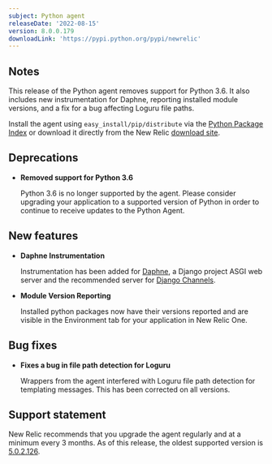 ```yaml
---
subject: Python agent
releaseDate: '2022-08-15'
version: 8.0.0.179
downloadLink: 'https://pypi.python.org/pypi/newrelic'
---
```


## Notes

This release of the Python agent removes support for Python 3.6. It also includes new instrumentation for Daphne, reporting installed module versions, and a fix for a bug affecting Loguru file paths.

Install the agent using `easy_install/pip/distribute` via the [Python Package Index](https://pypi.python.org/pypi/newrelic) or download it directly from the New Relic [download site](http://download.newrelic.com/python_agent/release).

## Deprecations

* **Removed support for Python 3.6**

  Python 3.6 is no longer supported by the agent. Please consider upgrading your application to a supported version of Python in order to continue to receive updates to the Python Agent.

## New features

* **Daphne Instrumentation**

    Instrumentation has been added for [Daphne](https://github.com/django/daphne), a Django project ASGI web server and the recommended server for [Django Channels](https://channels.readthedocs.io/en/stable/deploying.html).

* **Module Version Reporting**

    Installed python packages now have their versions reported and are visible in the Environment tab for your application in New Relic One.

## Bug fixes

* **Fixes a bug in file path detection for Loguru**

    Wrappers from the agent interfered with Loguru file path detection for templating messages. This has been corrected on all versions.

## Support statement

New Relic recommends that you upgrade the agent regularly and at a minimum every 3 months. As of this release, the oldest supported version is [5.0.2.126](https://docs.newrelic.com/docs/release-notes/agent-release-notes/python-release-notes/python-agent-502126/).
